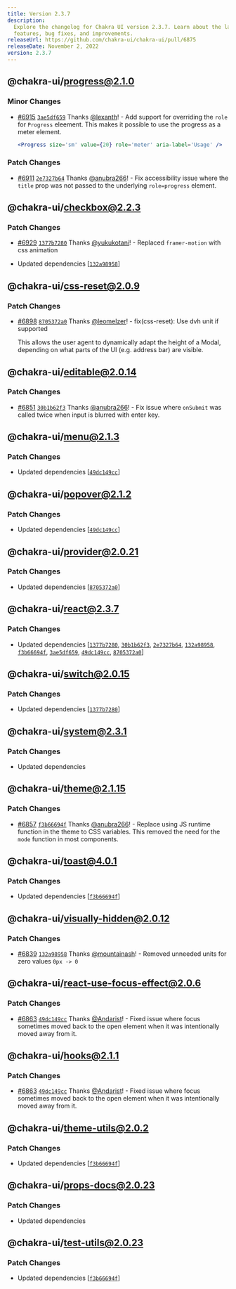 ```yaml
---
title: Version 2.3.7
description:
  Explore the changelog for Chakra UI version 2.3.7. Learn about the latest
  features, bug fixes, and improvements.
releaseUrl: https://github.com/chakra-ui/chakra-ui/pull/6875
releaseDate: November 2, 2022
version: 2.3.7
---
```


## @chakra-ui/progress@2.1.0

### Minor Changes

- [#6915](https://github.com/chakra-ui/chakra-ui/pull/6915)
  [`3ae5df659`](https://github.com/chakra-ui/chakra-ui/commit/3ae5df659a2c6061dbfb57bfce92b5bf3e0b5cd7)
  Thanks [@lexanth](https://github.com/lexanth)! - Add support for overriding
  the `role` for `Progress` eleement. This makes it possible to use the progress
  as a meter element.

  ```jsx live=false
  <Progress size='sm' value={20} role='meter' aria-label='Usage' />
  ```

### Patch Changes

- [#6911](https://github.com/chakra-ui/chakra-ui/pull/6911)
  [`2e7327b64`](https://github.com/chakra-ui/chakra-ui/commit/2e7327b640870546941428f13d0806ec0330c228)
  Thanks [@anubra266](https://github.com/anubra266)! - Fix accessibility issue
  where the `title` prop was not passed to the underlying `role=progress`
  element.

## @chakra-ui/checkbox@2.2.3

### Patch Changes

- [#6929](https://github.com/chakra-ui/chakra-ui/pull/6929)
  [`1377b7280`](https://github.com/chakra-ui/chakra-ui/commit/1377b7280e398aadf70b54c7846a36136c7bd772)
  Thanks [@yukukotani](https://github.com/yukukotani)! - Replaced
  `framer-motion` with css animation

- Updated dependencies
  \[[`132a98958`](https://github.com/chakra-ui/chakra-ui/commit/132a98958be64e46619b1e280ca6405d0a833cb0)]

## @chakra-ui/css-reset@2.0.9

### Patch Changes

- [#6898](https://github.com/chakra-ui/chakra-ui/pull/6898)
  [`8705372a0`](https://github.com/chakra-ui/chakra-ui/commit/8705372a014bfd7073fe8012a46d7aa22904370b)
  Thanks [@leomelzer](https://github.com/leomelzer)! - fix(css-reset): Use dvh
  unit if supported

  This allows the user agent to dynamically adapt the height of a Modal,
  depending on what parts of the UI (e.g. address bar) are visible.

## @chakra-ui/editable@2.0.14

### Patch Changes

- [#6851](https://github.com/chakra-ui/chakra-ui/pull/6851)
  [`30b1b62f3`](https://github.com/chakra-ui/chakra-ui/commit/30b1b62f335cdf85b3b46761fdeb0105a4773a61)
  Thanks [@anubra266](https://github.com/anubra266)! - Fix issue where
  `onSubmit` was called twice when input is blurred with enter key.

## @chakra-ui/menu@2.1.3

### Patch Changes

- Updated dependencies
  \[[`49dc149cc`](https://github.com/chakra-ui/chakra-ui/commit/49dc149cc600af83dcde4fa9b6a34a6b14dca837)]

## @chakra-ui/popover@2.1.2

### Patch Changes

- Updated dependencies
  \[[`49dc149cc`](https://github.com/chakra-ui/chakra-ui/commit/49dc149cc600af83dcde4fa9b6a34a6b14dca837)]

## @chakra-ui/provider@2.0.21

### Patch Changes

- Updated dependencies
  \[[`8705372a0`](https://github.com/chakra-ui/chakra-ui/commit/8705372a014bfd7073fe8012a46d7aa22904370b)]

## @chakra-ui/react@2.3.7

### Patch Changes

- Updated dependencies
  \[[`1377b7280`](https://github.com/chakra-ui/chakra-ui/commit/1377b7280e398aadf70b54c7846a36136c7bd772),
  [`30b1b62f3`](https://github.com/chakra-ui/chakra-ui/commit/30b1b62f335cdf85b3b46761fdeb0105a4773a61),
  [`2e7327b64`](https://github.com/chakra-ui/chakra-ui/commit/2e7327b640870546941428f13d0806ec0330c228),
  [`132a98958`](https://github.com/chakra-ui/chakra-ui/commit/132a98958be64e46619b1e280ca6405d0a833cb0),
  [`f3b66694f`](https://github.com/chakra-ui/chakra-ui/commit/f3b66694f054491dcf8830ec48cd0e4ee77490e0),
  [`3ae5df659`](https://github.com/chakra-ui/chakra-ui/commit/3ae5df659a2c6061dbfb57bfce92b5bf3e0b5cd7),
  [`49dc149cc`](https://github.com/chakra-ui/chakra-ui/commit/49dc149cc600af83dcde4fa9b6a34a6b14dca837),
  [`8705372a0`](https://github.com/chakra-ui/chakra-ui/commit/8705372a014bfd7073fe8012a46d7aa22904370b)]

## @chakra-ui/switch@2.0.15

### Patch Changes

- Updated dependencies
  \[[`1377b7280`](https://github.com/chakra-ui/chakra-ui/commit/1377b7280e398aadf70b54c7846a36136c7bd772)]

## @chakra-ui/system@2.3.1

### Patch Changes

- Updated dependencies

## @chakra-ui/theme@2.1.15

### Patch Changes

- [#6857](https://github.com/chakra-ui/chakra-ui/pull/6857)
  [`f3b66694f`](https://github.com/chakra-ui/chakra-ui/commit/f3b66694f054491dcf8830ec48cd0e4ee77490e0)
  Thanks [@anubra266](https://github.com/anubra266)! - Replace using JS runtime
  function in the theme to CSS variables. This removed the need for the `mode`
  function in most components.

## @chakra-ui/toast@4.0.1

### Patch Changes

- Updated dependencies
  \[[`f3b66694f`](https://github.com/chakra-ui/chakra-ui/commit/f3b66694f054491dcf8830ec48cd0e4ee77490e0)]

## @chakra-ui/visually-hidden@2.0.12

### Patch Changes

- [#6839](https://github.com/chakra-ui/chakra-ui/pull/6839)
  [`132a98958`](https://github.com/chakra-ui/chakra-ui/commit/132a98958be64e46619b1e280ca6405d0a833cb0)
  Thanks [@mountainash](https://github.com/mountainash)! - Removed unneeded
  units for zero values `0px -> 0`

## @chakra-ui/react-use-focus-effect@2.0.6

### Patch Changes

- [#6863](https://github.com/chakra-ui/chakra-ui/pull/6863)
  [`49dc149cc`](https://github.com/chakra-ui/chakra-ui/commit/49dc149cc600af83dcde4fa9b6a34a6b14dca837)
  Thanks [@Andarist](https://github.com/Andarist)! - Fixed issue where focus
  sometimes moved back to the open element when it was intentionally moved away
  from it.

## @chakra-ui/hooks@2.1.1

### Patch Changes

- [#6863](https://github.com/chakra-ui/chakra-ui/pull/6863)
  [`49dc149cc`](https://github.com/chakra-ui/chakra-ui/commit/49dc149cc600af83dcde4fa9b6a34a6b14dca837)
  Thanks [@Andarist](https://github.com/Andarist)! - Fixed issue where focus
  sometimes moved back to the open element when it was intentionally moved away
  from it.

## @chakra-ui/theme-utils@2.0.2

### Patch Changes

- Updated dependencies
  \[[`f3b66694f`](https://github.com/chakra-ui/chakra-ui/commit/f3b66694f054491dcf8830ec48cd0e4ee77490e0)]

## @chakra-ui/props-docs@2.0.23

### Patch Changes

- Updated dependencies

## @chakra-ui/test-utils@2.0.23

### Patch Changes

- Updated dependencies
  \[[`f3b66694f`](https://github.com/chakra-ui/chakra-ui/commit/f3b66694f054491dcf8830ec48cd0e4ee77490e0)]
